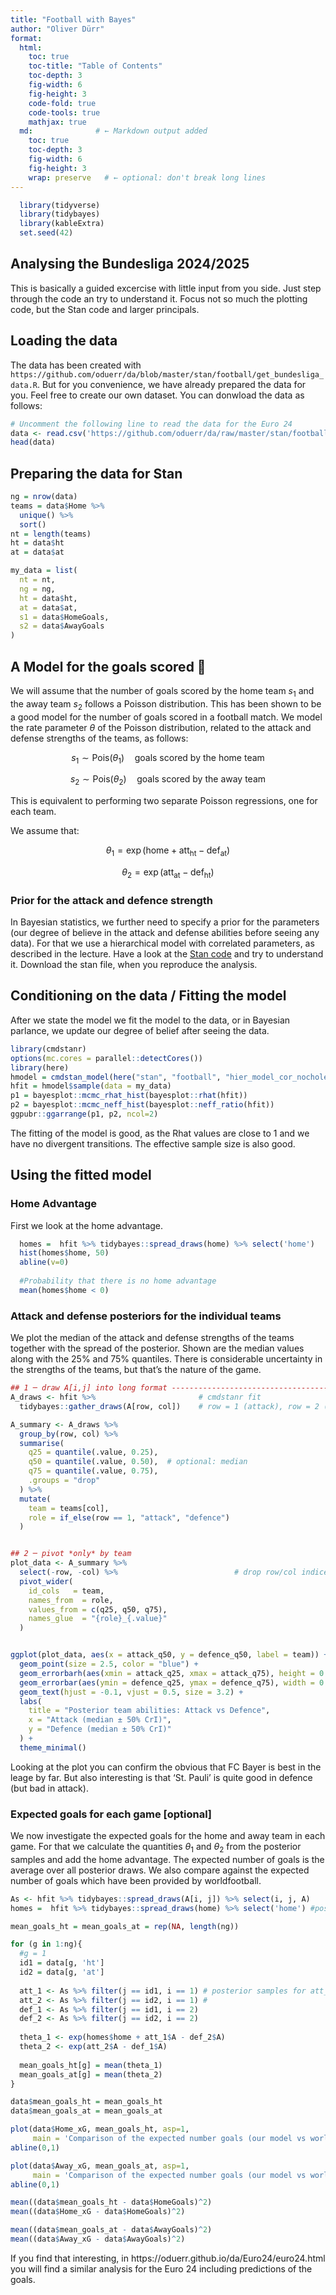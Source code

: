 ```yaml
---
title: "Football with Bayes"
author: "Oliver Dürr"
format: 
  html:
    toc: true
    toc-title: "Table of Contents"
    toc-depth: 3
    fig-width: 6
    fig-height: 3
    code-fold: true
    code-tools: true
    mathjax: true
  md:              # ← Markdown output added
    toc: true
    toc-depth: 3
    fig-width: 6
    fig-height: 3
    wrap: preserve   # ← optional: don't break long lines
---
```


```r
  library(tidyverse)
  library(tidybayes)
  library(kableExtra)
  set.seed(42)
```


## Analysing the Bundesliga 2024/2025

This is basically a guided excercise with little input from you side. Just step through the code an try to understand it. Focus not so much the plotting code, but the Stan code and larger principals.

## Loading the data
The data has been created with `https://github.com/oduerr/da/blob/master/stan/football/get_bundesliga_data.R`. But for you convenience, we have already prepared the data for you. Feel free to create our own dataset. You can donwload the data as follows:


```r
# Uncomment the following line to read the data for the Euro 24
data <- read.csv('https://github.com/oduerr/da/raw/master/stan/football/bundesliga_2025.csv', stringsAsFactors = FALSE)
head(data)
```



## Preparing the data for Stan

```r
ng = nrow(data)
teams = data$Home %>%
  unique() %>%
  sort()
nt = length(teams)
ht = data$ht
at = data$at

my_data = list(
  nt = nt, 
  ng = ng,
  ht = data$ht,
  at = data$at,
  s1 = data$HomeGoals,
  s2 = data$AwayGoals
)
```

## A Model for the goals scored 🥅

We will assume that the number of goals scored by the home team $s_1$ and the away team $s_2$ follows a Poisson distribution. This has been shown to be a good model for the number of goals scored in a football match. We model the rate parameter $\theta$ of the Poisson distribution, related to the attack and defense strengths of the teams, as follows:

$$
	s_1 \sim \text{Pois}(\theta_1) \quad\text{goals scored by the home team}
$$
	
$$
	s_2 \sim \text{Pois}(\theta_2) \quad\text{goals scored by the away team}
$$ 

This is equivalent to performing two separate Poisson regressions, one for each team.

We assume that:

$$
	\theta_1 = \exp(\text{home} + \text{att}_\text{ht} - \text{def}_\text{at})
$$
	
$$
	\theta_2 = \exp(\text{att}_\text{at} - \text{def}_\text{ht})
$$


### Prior for the attack and defence strength
In Bayesian statistics, we further need to specify a prior for the parameters (our degree of believe in the attack and defense abilities before seeing any data). For that we use a  hierarchical model with correlated parameters, as described in the lecture. Have a look at the [Stan code](https://github.com/oduerr/da/blob/master/stan/football/hier_model_cor_nocholesky.stan) and try to understand it. Download the stan file, when you reproduce the analysis.

## Conditioning on the data / Fitting the model
After we state the model we fit the model to the data, or in Bayesian parlance, we update our degree of belief after seeing the data. 

```r
library(cmdstanr)
options(mc.cores = parallel::detectCores())
library(here)
hmodel = cmdstan_model(here("stan", "football", "hier_model_cor_nocholesky.stan"))
hfit = hmodel$sample(data = my_data)
p1 = bayesplot::mcmc_rhat_hist(bayesplot::rhat(hfit))
p2 = bayesplot::mcmc_neff_hist(bayesplot::neff_ratio(hfit))
ggpubr::ggarrange(p1, p2, ncol=2)
```

The fitting of the model is good, as the Rhat values are close to 1 and we have no divergent transitions. The effective sample size is also good. 

## Using the fitted model

### Home Advantage
First we look at the home advantage.

```r
  homes =  hfit %>% tidybayes::spread_draws(home) %>% select('home')
  hist(homes$home, 50)
  abline(v=0)
  
  #Probability that there is no home advantage
  mean(homes$home < 0)
```
### Attack and defense posteriors for the individual teams
We plot the median of the attack and defense strengths of the teams together with the spread of the posterior. Shown are the median values along with the 25% and 75% quantiles. There is considerable uncertainty in the strengths of the teams, but that’s the nature of the game.

```r
## 1 ─ draw A[i,j] into long format ----------------------------------------
A_draws <- hfit %>%                       # cmdstanr fit
  tidybayes::gather_draws(A[row, col])    # row = 1 (attack), row = 2 (defence)

A_summary <- A_draws %>% 
  group_by(row, col) %>%
  summarise(
    q25 = quantile(.value, 0.25),
    q50 = quantile(.value, 0.50),  # optional: median
    q75 = quantile(.value, 0.75),
    .groups = "drop"
  ) %>% 
  mutate(
    team = teams[col],
    role = if_else(row == 1, "attack", "defence")
  ) 


## 2 ─ pivot *only* by team
plot_data <- A_summary %>%
  select(-row, -col) %>%                          # drop row/col indices
  pivot_wider(
    id_cols   = team,
    names_from  = role,
    values_from = c(q25, q50, q75),
    names_glue  = "{role}_{.value}"
  )


ggplot(plot_data, aes(x = attack_q50, y = defence_q50, label = team)) +
  geom_point(size = 2.5, color = "blue") +
  geom_errorbarh(aes(xmin = attack_q25, xmax = attack_q75), height = 0.05, alpha = 0.6) +
  geom_errorbar(aes(ymin = defence_q25, ymax = defence_q75), width = 0.05, alpha = 0.6) +
  geom_text(hjust = -0.1, vjust = 0.5, size = 3.2) +
  labs(
    title = "Posterior team abilities: Attack vs Defence",
    x = "Attack (median ± 50% CrI)",
    y = "Defence (median ± 50% CrI)"
  ) +
  theme_minimal()
```

Looking at the plot you can confirm the obvious that FC Bayer is best in the leage by far. But also interesting is that 'St. Pauli' is quite good in defence (but bad in attack). 

### Expected goals for each game [optional]

We now investigate the expected goals for the home and away team in each game. For that we calculate the quantities $\theta_1$ and $\theta_2$ from the posterior samples and add the home advantage. The expected number of goals is the average over all posterior draws. We also compare against the expected number of goals which have been provided by worldfootball.

```r
As <- hfit %>% tidybayes::spread_draws(A[i, j]) %>% select(i, j, A)
homes =  hfit %>% tidybayes::spread_draws(home) %>% select('home') #posterior samples for homes

mean_goals_ht = mean_goals_at = rep(NA, length(ng)) 

for (g in 1:ng){
  #g = 1
  id1 = data[g, 'ht']
  id2 = data[g, 'at']
  
  att_1 <- As %>% filter(j == id1, i == 1) # posterior samples for att_1 (of ht) 
  att_2 <- As %>% filter(j == id2, i == 1) # 
  def_1 <- As %>% filter(j == id1, i == 2)
  def_2 <- As %>% filter(j == id2, i == 2)
  
  theta_1 <- exp(homes$home + att_1$A - def_2$A)
  theta_2 <- exp(att_2$A - def_1$A)
  
  mean_goals_ht[g] = mean(theta_1)
  mean_goals_at[g] = mean(theta_2)
}

data$mean_goals_ht = mean_goals_ht
data$mean_goals_at = mean_goals_at

plot(data$Home_xG, mean_goals_ht, asp=1, 
     main = 'Comparison of the expected number goals (our model vs worldfootball)')
abline(0,1)

plot(data$Away_xG, mean_goals_at, asp=1, 
     main = 'Comparison of the expected number goals (our model vs worldfootball)')
abline(0,1)

mean((data$mean_goals_ht - data$HomeGoals)^2)
mean((data$Home_xG - data$HomeGoals)^2) 

mean((data$mean_goals_at - data$AwayGoals)^2)
mean((data$Away_xG - data$AwayGoals)^2)
```


If you find that interesting, in https://oduerr.github.io/da/Euro24/euro24.html you will find a similar analysis for the Euro 24 including predictions of the goals.


